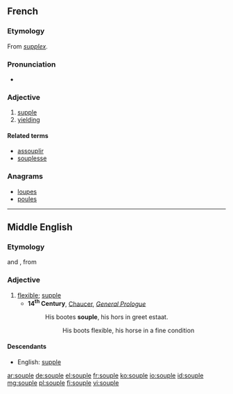 ==French==

===Etymology===
From {{etyl|la|fr}} ''[[supplex]]''.

===Pronunciation===
* {{audio|Fr-souple.ogg|Audio}}

===Adjective===
{{fr-adj-mf}}

# [[supple]]
# [[yielding]]

====Related terms====
* [[assouplir]]
* [[souplesse]]

===Anagrams===
* [[loupes#French|loupes]]
* [[poules#French|poules]]

----

==Middle English==

===Etymology===
{{etyl|fro|enm}} {{term|sople|lang=fro}} and {{etyl|xno|enm}} {{term|suple|lang=xno}}, from {{etyl|la|enm}} {{term|supplex|lang=la}}

===Adjective===
{{enm-adj}}

# [[flexible]]; [[supple]]
#* '''14<sup>th</sup> Century''', [[w:Geoffrey Chaucer|Chaucer]], ''[[s:The Canterbury Tales/General Prologue|General Prologue]]''
#*: His bootes '''souple''', his hors in greet estaat.
#*:: His boots flexible, his horse in a fine condition

====Descendants====
* English: [[supple]]

[[ar:souple]]
[[de:souple]]
[[el:souple]]
[[fr:souple]]
[[ko:souple]]
[[io:souple]]
[[id:souple]]
[[mg:souple]]
[[pl:souple]]
[[fi:souple]]
[[vi:souple]]